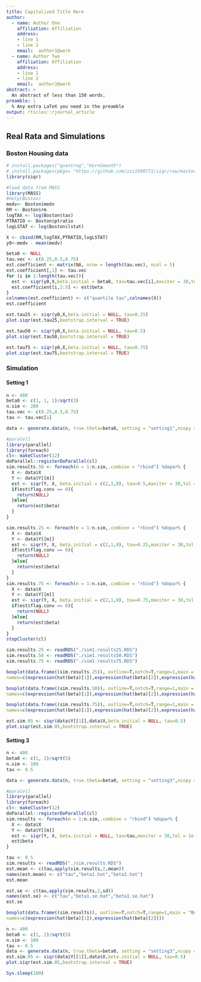 ```yaml
---
title: Capitalized Title Here
author:
  - name: Author One
    affiliation: Affiliation
    address:
    - line 1
    - line 2
    email:  author1@work
  - name: Author Two
    affiliation: Affiliation
    address:
    - line 1
    - line 2
    email:  author2@work
abstract: >
  An abstract of less than 150 words.
preamble: |
  % Any extra LaTeX you need in the preamble
output: rticles::rjournal_article
---
```


## Real Rata and Simulations

### Boston Housing data

```r
# install.packages("quantreg","KernSmooth")
# install.packages(pkgs= "https://github.com/zzz1990771/siqr/raw/master/siqr_0.1.0.zip", repos = NULL, type = "win.binary")
library(siqr)

#load data from MASS
library(MASS)
#help(Boston)
medv<- Boston$medv
RM <- Boston$rm
logTAX <- log(Boston$tax)
PTRATIO <- Boston$ptratio
logLSTAT <- log(Boston$lstat)

X <- cbind(RM,logTAX,PTRATIO,logLSTAT)
y0<-medv - mean(medv)

beta0 <- NULL
tau.vec <- c(0.25,0.5,0.75)
est.coefficient <- matrix(NA, nrow = length(tau.vec), ncol = 5)
est.coefficient[,1] <- tau.vec
for (i in 1:length(tau.vec)){
  est <- siqr(y0,X,beta.initial = beta0, tau=tau.vec[i],maxiter = 30,tol = 1e-8)
  est.coefficient[i,2:5] <- est$beta
}
colnames(est.coefficient) <- c("quantile tau",colnames(X))
est.coefficient

```


```r
est.tau25 <- siqr(y0,X,beta.initial = NULL, tau=0.25)
plot.siqr(est.tau25,bootstrap.interval = TRUE)
```

```r
est.tau50 <- siqr(y0,X,beta.initial = NULL, tau=0.5)
plot.siqr(est.tau50,bootstrap.interval = TRUE)
```

```r
est.tau75 <- siqr(y0,X,beta.initial = NULL, tau=0.75)
plot.siqr(est.tau75,bootstrap.interval = TRUE)
```

### Simulation

#### Setting 1

```r
n <- 400
beta0 <- c(1, 1, 1)/sqrt(3)
n.sim <- 200
tau.vec <- c(0.25,0.5,0.75)
tau <- tau.vec[1]

data <- generate.data(n, true.theta=beta0, setting = "setting1",ncopy = n.sim)

#paralell 
library(parallel)
library(foreach)
cl<- makeCluster(12)
doParallel::registerDoParallel(cl)
sim.results.50 <- foreach(m = 1:n.sim,.combine = "rbind") %dopar% {
  X <- data$X
  Y <- data$Y[[m]]
  est <- siqr(Y, X, beta.initial = c(2,1,0), tau=0.5,maxiter = 30,tol = 1e-8)
  if(est$flag.conv == 0){
    return(NULL)
  }else{
    return(est$beta)
  }
}

sim.results.25 <- foreach(m = 1:n.sim,.combine = "rbind") %dopar% {
  X <- data$X
  Y <- data$Y[[m]]
  est <- siqr(Y, X, beta.initial = c(2,1,0), tau=0.25,maxiter = 30,tol = 1e-8)
  if(est$flag.conv == 0){
    return(NULL)
  }else{
    return(est$beta)
  }
}
sim.results.75 <- foreach(m = 1:n.sim,.combine = "rbind") %dopar% {
  X <- data$X
  Y <- data$Y[[m]]
  est <- siqr(Y, X, beta.initial = c(2,1,0), tau=0.75,maxiter = 30,tol = 1e-8)
  if(est$flag.conv == 0){
    return(NULL)
  }else{
    return(est$beta)
  }
}
stopCluster(cl)
```



```r
sim.results.25 <- readRDS("./sim1.results25.RDS")
sim.results.50 <- readRDS("./sim1.results50.RDS")
sim.results.75 <- readRDS("./sim1.results75.RDS")
```

```r
boxplot(data.frame((sim.results.25)), outline=T,notch=T,range=1,main = "Boxplots of Coefficient Estimates, tau = 0.25",horizontal = F,
names=c(expression(hat(beta)[1]),expression(hat(beta)[2]),expression(hat(beta)[3])))
```
```r
boxplot(data.frame((sim.results.50)), outline=T,notch=T,range=1,main = "Boxplots of Coefficient Estimates, tau = 0.25",horizontal = F,
names=c(expression(hat(beta)[1]),expression(hat(beta)[2]),expression(hat(beta)[3])))
```

```r
boxplot(data.frame((sim.results.75)), outline=T,notch=T,range=1,main = "Boxplots of Coefficient Estimates, tau = 0.25",horizontal = F,
names=c(expression(hat(beta)[1]),expression(hat(beta)[2]),expression(hat(beta)[3])))
```
```r
est.sim.05 <- siqr(data$Y[[1]],data$X,beta.initial = NULL, tau=0.5)
plot.siqr(est.sim.05,bootstrap.interval = TRUE)
```

#### Setting 3

```r
n <- 400
beta0 <- c(1, 2)/sqrt(5)
n.sim <- 100
tau <- 0.5

data <- generate.data(n, true.theta=beta0, setting = "setting3",ncopy = n.sim)

#paralell 
library(parallel)
library(foreach)
cl<- makeCluster(12)
doParallel::registerDoParallel(cl)
sim.results <- foreach(m = 1:n.sim,.combine = "rbind") %dopar% {
  X <- data$X
  Y <- data$Y[[m]]
  est <- siqr(Y, X, beta.initial = NULL, tau=tau,maxiter = 30,tol = 1e-8)
  est$beta
}
```

```r
tau <- 0.5
sim.results <- readRDS("./sim.results.RDS")
est.mean <- c(tau,apply(sim.results,2,mean))
names(est.mean) <- c("tau","beta1.hat","beta2.hat")
est.mean
```


```r
est.se <- c(tau,apply(sim.results,2,sd))
names(est.se) <- c("tau","beta1.se.hat","beta1.se.hat")
est.se
```

```r
boxplot(data.frame((sim.results)), outline=T,notch=T,range=1,main = "Boxplots of Coefficient Estimates, Example 2",horizontal = F,
names=c(expression(hat(beta)[1]),expression(hat(beta)[2])))
```


```r
n <- 400
beta0 <- c(1, 2)/sqrt(5)
n.sim <- 100
tau <- 0.5
data <- generate.data(n, true.theta=beta0, setting = "setting3",ncopy = 2)
est.sim.05 <- siqr(data$Y[[1]],data$X,beta.initial = NULL, tau=0.5)
plot.siqr(est.sim.05,bootstrap.interval = TRUE)
```

```r
Sys.sleep(100)
```

\bibliography{RJreferences}
